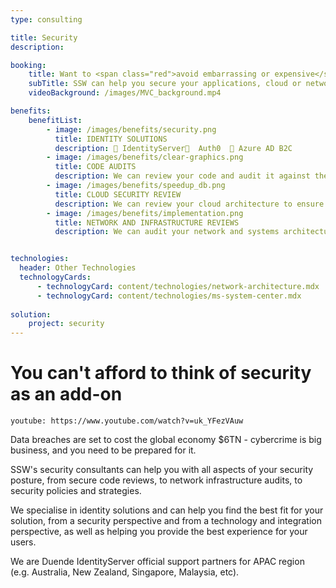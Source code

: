```yaml
---
type: consulting

title: Security
description:

booking:
    title: Want to <span class="red">avoid embarrassing or expensive</span> data breaches?
    subTitle: SSW can help you secure your applications, cloud or network infrastructure, and can help you implement the best identity solution.
    videoBackground: /images/MVC_background.mp4

benefits:
    benefitList:
        - image: /images/benefits/security.png
          title: IDENTITY SOLUTIONS
          description: 🔑 IdentityServer🔑  Auth0  🔑 Azure AD B2C 
        - image: /images/benefits/clear-graphics.png
          title: CODE AUDITS
          description: We can review your code and audit it against the OWASP top 10. We can also offer aggressive **red team** reviews where we actively attempt to find security flaws in your code. NOTE This is distinct from penetration testing, which we offer via a partner.
        - image: /images/benefits/speedup_db.png
          title: CLOUD SECURITY REVIEW
          description: We can review your cloud architecture to ensure that your design and components are best suited to the needs of your business while also providing the best security.
        - image: /images/benefits/implementation.png
          title: NETWORK AND INFRASTRUCTURE REVIEWS
          description: We can audit your network and systems architecture to ensure you are aligned with best practices and that common vulnerabilities are protected.


technologies:
  header: Other Technologies
  technologyCards:
      - technologyCard: content/technologies/network-architecture.mdx
      - technologyCard: content/technologies/ms-system-center.mdx
    
solution:
    project: security
---
```


# You can't afford to think of **security** as an add-on

`youtube: https://www.youtube.com/watch?v=uk_YFezVAuw`

Data breaches are set to cost the global economy $6TN - cybercrime is big business, and you need to be prepared for it.

SSW's security consultants can help you with all aspects of your security posture, from secure code reviews, to network infrastructure audits, to security policies and strategies.

We specialise in identity solutions and can help you find the best fit for your solution, from a security perspective and from a technology and integration perspective, as well as helping you provide the best experience for your users.

We are Duende IdentityServer official support partners for APAC region (e.g. Australia, New Zealand, Singapore, Malaysia, etc).

